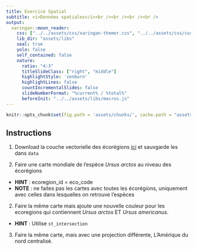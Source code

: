 ```yaml
---
title: Exercice Spatial
subtitle: <i>Données spatiales</i><br /><br /><br /><br />
output:
  xaringan::moon_reader:
    css: ["../../assets/css/xaringan-themer.css", "../../assets/css/custom.css"]
    lib_dir: "assets/libs"
    seal: true
    yolo: false
    self_contained: false
    nature:
      ratio: "4:3"
      titleSlideClass: ["right", "middle"]
      highlightStyle: 'zenburn'
      highlightLines: false
      countIncrementalSlides: false
      slideNumberFormat: "%current% / %total%"
      beforeInit: "../../assets/libs/macros.js"
---
```


```r
knitr::opts_chunk$set(fig.path = 'assets/chunks/', cache.path = "assets/cache/")
```



## Instructions

1) Download la couche vectorielle des écorégions [ici](https://www.worldwildlife.org/publications/terrestrial-ecoregions-of-the-world) et sauvgarde les dans `data`

2) Faire une carte mondiale de l'espèce *Ursus arctos* au niveau des écorégions
  - **HINT** : ecoregion_id = eco_code
  - **NOTE** : ne faites pas les cartes avec toutes les écorégions, uniquement avec celles dans lesquelles on retrouve l'espèces 
  

2) Faire la même carte mais ajoute une nouvelle couleur pour les ecoregions qui contiennent *Ursus arctos* ET *Ursus americanus*. 
- **HINT** : Utilise `st_intersection`

3) Faire la même carte, mais avec une projection différente, L'Amérique du nord centralisé. 





